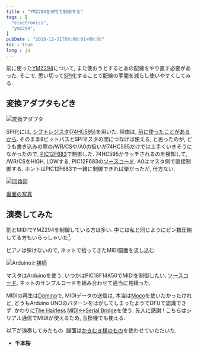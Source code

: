 ```yaml
---
title : "YMZ294をSPIで制御する"
tags : [
  "electronics",
  "ymz294",
]
pubDate : "2018-12-31T09:08:01+09:00"
toc : true
lang : ja
---
```



前に使った[YMZ294](/blog/electronics/ymz294-spi/)について,
また使おうとするとあの配線をやり直す必要があった.
そこで, 思い切って[SPI](https://ja.wikipedia.org/wiki/%E3%82%B7%E3%83%AA%E3%82%A2%E3%83%AB%E3%83%BB%E3%83%9A%E3%83%AA%E3%83%95%E3%82%A7%E3%83%A9%E3%83%AB%E3%83%BB%E3%82%A4%E3%83%B3%E3%82%BF%E3%83%95%E3%82%A7%E3%83%BC%E3%82%B9)化することで配線の手間を減らし使いやすくしてみる.

## 変換アダプタもどき

![変換アダプタ](./_2.png)

SPI化には, [シフトレジスタ(74HC595)](http://akizukidenshi.com/catalog/g/gI-08605/)を用いた.
理由は, [前に使ったことがあるから](/blog/pic16f84a/matrix/).
そのまま8ビットバスとSPIマスタの間につなげば使える, と思ったのが,
どうも書き込みの際の/WR/CSや/A0の扱いが74HC595だけでは上手くいきそうになかったので,
[PIC12F683](http://akizukidenshi.com/catalog/g/gI-00801/)で制御した.
74HC595がラッチされるのを検知して, /WR/CSをHIGH, LOWする.
PIC12F683の[ソースコード](https://gist.github.com/xiupos/943d75f813021092b6f4207b43e41da1).
A0はマスタ側で直接制御する. ホントはPIC12F683で一緒に制御できれば楽だったが, 仕方ない.

![回路図](./_3.png)

[裏面の写真](./_5.jpg)

## 演奏してみた

割とMIDIでYMZ294を制御している方は多い.
中には私と同じようにピン数圧縮してる方もいらっしゃいた[^1].
[^1]: [YMZ294のMIDI音源化と, YMZのピン数圧縮 | curious4dev](http://curious4dev.mydns.jp/post-1184/) など.
似たようなこと考える人ってやっぱいる.   

ピアノは弾けないので, ネットで拾ってきたMIDI譜面を流し込む.

![Arduinoと接続](./_4.jpg)

マスタはArduinoを使う. いつかはPIC18F14K50でMIDIを制御したい.
[ソースコード](https://gist.github.com/xiupos/003ec66c355f43848eb86c17d77cc453).
ネットのサンプルコードを組み合わせて適当に見繕った.

MIDIの再生は[Domino](http://takabosoft.com/domino)で, MIDIデータの送信は,
本当は[Moco](http://morecatlab.akiba.coocan.jp/lab/index.php/aruino/midi-firmware-for-arduino-uno-moco/)を使いたかったけれど,
どうもArduino UNOのパターンをはがしてしまったようでDFUで認識できず.
かわりに[The Hairless MIDI\<-\>Serial Bridge](http://projectgus.github.io/hairless-midiserial/)を使う.
先人に感謝 ! こちらはシリアル通信でMIDIが使えるため, 互換機でも使える.

以下が演奏してみたもの. 譜面は[かきむき様のもの](http://kakimuki.blog91.fc2.com/blog-entry-6.html)を使わせていただいた.

- **千本桜**
<Audio src={audio1} />

- **Bad Apple!!**
<Audio src={audio2} />

- **Tell Your world**
<Audio src={audio3} />

- **前前前世**
<Audio src={audio4} />

3音でこれだけ鳴ればいい方では.
